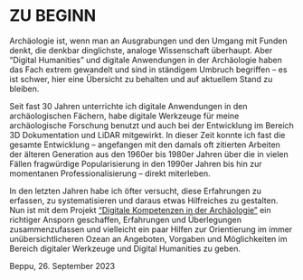 # ZU BEGINN

Archäologie ist, wenn man an Ausgrabungen und den Umgang mit Funden denkt, die denkbar dinglichste, analoge Wissenschaft überhaupt. Aber "Digital Humanities" und digitale Anwendungen in der Archäologie haben das Fach extrem gewandelt und sind in ständigem Umbruch begriffen -- es ist schwer, hier eine Übersicht zu behalten und auf aktuellem Stand zu bleiben.

Seit fast 30 Jahren unterrichte ich digitale Anwendungen in den archäologischen Fächern, habe digitale Werkzeuge für meine archäologische Forschung benutzt und auch bei der Entwicklung im Bereich 3D Dokumentation und LiDAR mitgewirkt. In dieser Zeit konnte ich fast die gesamte Entwicklung -- angefangen mit den damals oft zitierten Arbeiten der älteren Generation aus den 1960er bis 1980er Jahren über die in vielen Fällen fragwürdige Popularisierung in den 1990er Jahren bis hin zur momentanen Professionalisierung -- direkt miterleben. 

In den letzten Jahren habe ich öfter versucht, diese Erfahrungen zu erfassen, zu systematisieren und daraus etwas Hilfreiches zu gestalten. Nun  ist mit dem Projekt ["Digitale Kompetenzen in der Archäologie"](TODO LINK) ein richtiger Ansporn geschaffen, Erfahrungen und Überlegungen zusammenzufassen und vielleicht ein paar Hilfen zur Orientierung im immer unübersichtlicheren Ozean an Angeboten, Vorgaben und Möglichkeiten im Bereich digitaler Werkzeuge und Digital Humanities zu geben. 

Beppu, 26. September 2023


